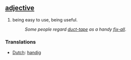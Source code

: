 == [[adjective]]==
#being easy to use, being useful.
#:''Some people regard [[duct-tape]] as a handy [[fix-all]]''.

===Translations===
*[[Dutch]]: [[handig]]